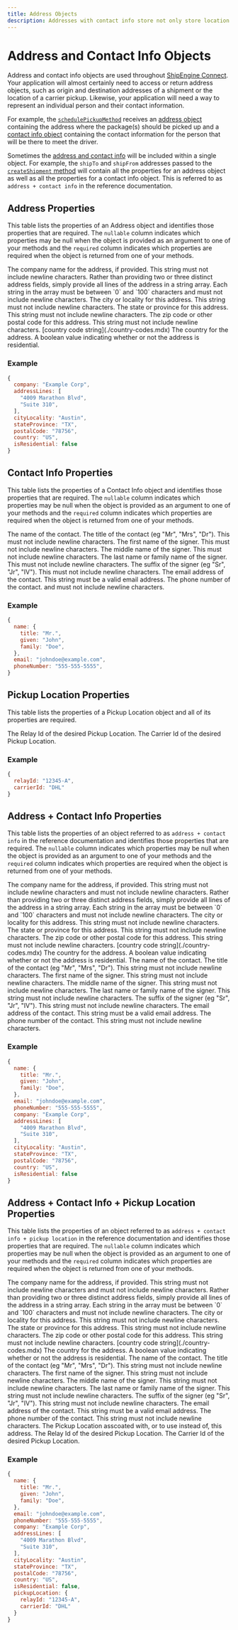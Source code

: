 ```yaml
---
title: Address Objects
description: Addresses with contact info store not only store location and contact information but also the email and phone number needed to contact the address owner.
---
```


Address and Contact Info Objects
====================

Address and contact info objects are used throughout [ShipEngine Connect](./../../index.mdx). Your application will almost certainly need to access or return address
objects, such as origin and destination addresses of a shipment or the location of a carrier pickup. Likewise, your application
will need a way to represent an individual person and their contact information.

For example, the [`schedulePickupMethod`](./methods/schedule-pickup.mdx) receives an [address object](#address-properties) containing the address where the package(s) should
be picked up and a [contact info object](#contact-info-properties) containing the contact information for the person that will be there to meet the driver.

Sometimes the [address and contact info](#address-contact-info-properties) will be included within a single object. For example, the `shipTo` and `shipFrom`
addresses passed to the [`createShipment` method](./methods/create-shipment.mdx) will contain all the properties for an address
object as well as all the properties for a contact info object. This is referred to as `address + contact info` in the
reference documentation.



Address Properties
--------------------------------------------
This table lists the properties of an Address object and identifies those properties that are required. The `nullable`
column indicates which properties may be null when the object is provided as an argument to one of your methods and the `required`
column indicates which properties are required when the object is returned from one of your methods.

<Reference>

  <Field name="company" type="string" nullable={true} required={false}>
    <Description>
      The company name for the address, if provided. This string must not include newline characters.
    </Description>
  </Field>

  <Field name="addressLines" type="string[]" nullable={true} required={false}>
    <Description>
      Rather than providing two or three distinct address fields, simply provide all lines of the address in a string array. Each string in the array must be between `0` and `100` characters and must not include newline characters.
    </Description>
  </Field>

  <Field name="cityLocality" type="string" nullable={true} required={false}>
    <Description>
      The city or locality for this address. This string must not include newline characters.
    </Description>
  </Field>

  <Field name="stateProvince" type="string" nullable={true} required={false}>
    <Description>
      The state or province for this address. This string must not include newline characters.
    </Description>
  </Field>

  <Field name="postalCode" type="string" nullable={false} required={false}>
    <Description>
      The zip code or other postal code for this address. This string must not include newline characters.
    </Description>
  </Field>

  <Field name="country" nullable={false} required={true}>
    <Type>
      [country code string](./country-codes.mdx)
    </Type>
    <Description>
      The country for the address.
    </Description>
  </Field>

  <Field name="isResidential" type="boolean" nullable={true} required={false}>
    <Description>
      A boolean value indicating whether or not the address is residential.
    </Description>
  </Field>
</Reference>

### Example
```javascript
{
  company: "Example Corp",
  addressLines: [
    "4009 Marathon Blvd",
    "Suite 310",
  ],
  cityLocality: "Austin",
  stateProvince: "TX",
  postalCode: "78756",
  country: "US",
  isResidential: false
}
```


Contact Info Properties
--------------------------------------------
This table lists the properties of a Contact Info object and identifies those properties that are required. The `nullable`
column indicates which properties may be null when the object is provided as an argument to one of your methods and the `required`
column indicates which properties are required when the object is returned from one of your methods.

<Reference>

  <Field name="name" type="object" nullable={false} required={true}>
    <Description>
      The name of the contact.
    </Description>
  </Field>

  <Field name="name.title" type="string" nullable={false} required={false}>
    <Description>
      The title of the contact (eg "Mr", "Mrs", "Dr"). This must not include newline characters.
    </Description>
  </Field>

  <Field name="name.given" type="string" nullable={false} required={true}>
    <Description>
      The first name of the signer. This must not include newline characters.
    </Description>
  </Field>

  <Field name="name.middle" type="string" nullable={false} required={false}>
    <Description>
      The middle name of the signer. This must not include newline characters.
    </Description>
  </Field>

  <Field name="name.family" type="string" nullable={false} required={false}>
    <Description>
      The last name or family name of the signer. This must not include newline characters.
    </Description>
  </Field>

  <Field name="name.suffix" type="string" nullable={false} required={false}>
    <Description>
      The suffix of the signer (eg "Sr", "Jr", "IV"). This must not include newline characters.
    </Description>
  </Field>

  <Field name="email" type="string" nullable={false} required={false}>
    <Description>
      The email address of the contact. This string must be a valid email address.
    </Description>
  </Field>

  <Field name="phoneNumber" type="string" nullable={false} required={false}>
    <Description>
      The phone number of the contact.
          and must not include newline characters.
    </Description>
  </Field>

</Reference>

### Example

```javascript
{
  name: {
    title: "Mr.",
    given: "John",
    family: "Doe",
  },
  email: "johndoe@example.com",
  phoneNumber: "555-555-5555",
}
```

Pickup Location Properties
--------------------------------------------
This table lists the properties of a Pickup Location object and all of its properties are required.

<Reference>

  <Field name="relayId" type="string" nullable={false} required={true}>
    <Description>
      The Relay Id of the desired Pickup Location.
    </Description>
  </Field>

  <Field name="carrierId" type="string" nullable={false} required={true}>
    <Description>
      The Carrier Id of the desired Pickup Location.
    </Description>
  </Field>

</Reference>

### Example

```javascript
{
  relayId: "12345-A",
  carrierId: "DHL"
}
```


Address + Contact Info Properties
--------------------------------------------
This table lists the properties of an object referred to as `address + contact info` in the reference documentation
and identifies those properties that are required. The `nullable`
column indicates which properties may be null when the object is provided as an argument to one of your methods and the `required`
column indicates which properties are required when the object is returned from one of your methods.

<Reference>

  <Field name="company" type="string" nullable={false} required={true}>
    <Description>
      The company name for the address, if provided. This string must not include newline characters and must not include newline characters.
    </Description>
  </Field>

  <Field name="addressLines" type="string[]" nullable={false} required={true}>
    <Description>
      Rather than providing two or three distinct address fields, simply provide all lines of the address in a string array. Each string in the array must be between `0` and `100` characters and must not include newline characters.
    </Description>
  </Field>

  <Field name="cityLocality" type="string" nullable={false} required={true}>
    <Description>
      The city or locality for this address. This string must not include newline characters.
    </Description>
  </Field>

  <Field name="stateProvince" type="string" nullable={false} required={true}>
    <Description>
      The state or province for this address. This string must not include newline characters.
    </Description>
  </Field>

  <Field name="postalCode" type="string" nullable={false} required={true}>
    <Description>
      The zip code or other postal code for this address. This string must not include newline characters.
    </Description>
  </Field>

  <Field name="country" nullable={false} required={true}>
    <Type>
      [country code string](./country-codes.mdx)
    </Type>
    <Description>
      The country for the address.
    </Description>
  </Field>

  <Field name="isResidential" type="boolean" nullable={true} required={false}>
    <Description>
      A boolean value indicating whether or not the address is residential.
    </Description>
  </Field>

  <Field name="name" type="object" nullable={false} required={true}>
    <Description>
      The name of the contact.
    </Description>
  </Field>

  <Field name="name.title" type="string" nullable={false} required={false}>
    <Description>
      The title of the contact (eg "Mr", "Mrs", "Dr"). This string must not include newline characters.
    </Description>
  </Field>

  <Field name="name.given" type="string" nullable={false} required={true}>
    <Description>
      The first name of the signer. This string must not include newline characters.
    </Description>
  </Field>

  <Field name="name.middle" type="string" nullable={false} required={false}>
    <Description>
      The middle name of the signer. This string must not include newline characters.
    </Description>
  </Field>

  <Field name="name.family" type="string" nullable={false} required={false}>
    <Description>
      The last name or family name of the signer. This string must not include newline characters.
    </Description>
  </Field>

  <Field name="name.suffix" type="string" nullable={false} required={false}>
    <Description>
      The suffix of the signer (eg "Sr", "Jr", "IV"). This string must not include newline characters.
    </Description>
  </Field>

  <Field name="email" type="string" nullable={false} required={false}>
    <Description>
      The email address of the contact. This string must be a valid email address.
    </Description>
  </Field>

  <Field name="phoneNumber" type="string" nullable={false} required={false}>
    <Description>
      The phone number of the contact. This string must not include newline characters.
    </Description>
  </Field>

</Reference>

### Example

```javascript
{
  name: {
    title: "Mr.",
    given: "John",
    family: "Doe",
  },
  email: "johndoe@example.com",
  phoneNumber: "555-555-5555",
  company: "Example Corp",
  addressLines: [
    "4009 Marathon Blvd",
    "Suite 310",
  ],
  cityLocality: "Austin",
  stateProvince: "TX",
  postalCode: "78756",
  country: "US",
  isResidential: false
}
```

Address + Contact Info + Pickup Location Properties
--------------------------------------------
This table lists the properties of an object referred to as `address + contact info + pickup location` in the reference documentation
and identifies those properties that are required. The `nullable` column indicates which properties may be null when the object is
provided as an argument to one of your methods and the `required` column indicates which properties are required when the object is
returned from one of your methods.

<Reference>

  <Field name="company" type="string" nullable={false} required={true}>
    <Description>
      The company name for the address, if provided. This string must not include newline characters and must not include newline characters.
    </Description>
  </Field>

  <Field name="addressLines" type="string[]" nullable={false} required={true}>
    <Description>
      Rather than providing two or three distinct address fields, simply provide all lines of the address in a string array. Each string in the array must be between `0` and `100` characters and must not include newline characters.
    </Description>
  </Field>

  <Field name="cityLocality" type="string" nullable={false} required={true}>
    <Description>
      The city or locality for this address. This string must not include newline characters.
    </Description>
  </Field>

  <Field name="stateProvince" type="string" nullable={false} required={true}>
    <Description>
      The state or province for this address. This string must not include newline characters.
    </Description>
  </Field>

  <Field name="postalCode" type="string" nullable={false} required={true}>
    <Description>
      The zip code or other postal code for this address. This string must not include newline characters.
    </Description>
  </Field>

  <Field name="country" nullable={false} required={true}>
    <Type>
      [country code string](./country-codes.mdx)
    </Type>
    <Description>
      The country for the address.
    </Description>
  </Field>

  <Field name="isResidential" type="boolean" nullable={true} required={false}>
    <Description>
      A boolean value indicating whether or not the address is residential.
    </Description>
  </Field>

  <Field name="name" type="object" nullable={false} required={true}>
    <Description>
      The name of the contact.
    </Description>
  </Field>

  <Field name="name.title" type="string" nullable={false} required={false}>
    <Description>
      The title of the contact (eg "Mr", "Mrs", "Dr"). This string must not include newline characters.
    </Description>
  </Field>

  <Field name="name.given" type="string" nullable={false} required={true}>
    <Description>
      The first name of the signer. This string must not include newline characters.
    </Description>
  </Field>

  <Field name="name.middle" type="string" nullable={false} required={false}>
    <Description>
      The middle name of the signer. This string must not include newline characters.
    </Description>
  </Field>

  <Field name="name.family" type="string" nullable={false} required={false}>
    <Description>
      The last name or family name of the signer. This string must not include newline characters.
    </Description>
  </Field>

  <Field name="name.suffix" type="string" nullable={false} required={false}>
    <Description>
      The suffix of the signer (eg "Sr", "Jr", "IV"). This string must not include newline characters.
    </Description>
  </Field>

  <Field name="email" type="string" nullable={false} required={false}>
    <Description>
      The email address of the contact. This string must be a valid email address.
    </Description>
  </Field>

  <Field name="phoneNumber" type="string" nullable={false} required={false}>
    <Description>
      The phone number of the contact. This string must not include newline characters.
    </Description>
  </Field>

  <Field name="pickupLocation" type="object" nullable={true} required={false}>
    <Description>
      The Pickup Location asscoated with, or to use instead of, this address.
    </Description>
  </Field>

  <Field name="pickupLocation.relayId" type="string" nullable={false} required={true}>
    <Description>
      The Relay Id of the desired Pickup Location.
    </Description>
  </Field>

  <Field name="pickupLocation.carrierId" type="string" nullable={false} required={true}>
    <Description>
      The Carrier Id of the desired Pickup Location.
    </Description>
  </Field>

</Reference>

### Example

```javascript
{
  name: {
    title: "Mr.",
    given: "John",
    family: "Doe",
  },
  email: "johndoe@example.com",
  phoneNumber: "555-555-5555",
  company: "Example Corp",
  addressLines: [
    "4009 Marathon Blvd",
    "Suite 310",
  ],
  cityLocality: "Austin",
  stateProvince: "TX",
  postalCode: "78756",
  country: "US",
  isResidential: false,
  pickupLocation: {
    relayId: "12345-A",
    carrierId: "DHL"
  }
}
```
